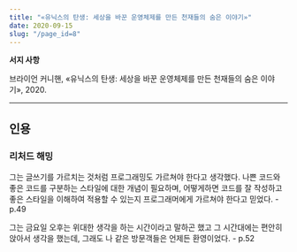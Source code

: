 ```yaml
---
title: "«유닉스의 탄생: 세상을 바꾼 운영체제를 만든 천재들의 숨은 이야기»"
date: 2020-09-15
slug: "/page_id=8"
---
```


**서지 사항**

브라이언 커니핸, «유닉스의 탄생: 세상을 바꾼 운영체제를 만든 천재들의 숨은 이야기», 2020.

---

## 인용

### 리처드 해밍

그는 글쓰기를 가르치는 것처럼 프로그래밍도 가르쳐야 한다고 생각했다. 나쁜 코드와 좋은 코드를 구분하는 스타일에 대한 개념이 필요하며, 어떻게하면 코드를 잘 작성하고 좋은 스타일을 이해하여 적용할 수 있는지 프로그래머에게 가르쳐야 한다고 믿었다. - p.49

그는 금요일 오후는 위대한 생각을 하는 시간이라고 말하곤 했고 그 시간대에는 편안히 앉아서 생각을 했는데, 그래도 나 같은 방문객들은 언제든 환영이었다. - p.52
